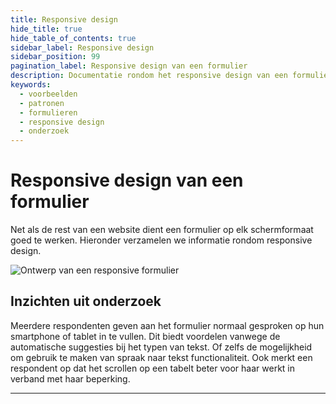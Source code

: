 ```yaml
---
title: Responsive design
hide_title: true
hide_table_of_contents: true
sidebar_label: Responsive design
sidebar_position: 99
pagination_label: Responsive design van een formulier
description: Documentatie rondom het responsive design van een formulier
keywords:
  - voorbeelden
  - patronen
  - formulieren
  - responsive design
  - onderzoek
---
```



# Responsive design van een formulier

Net als de rest van een website dient een formulier op elk schermformaat goed te werken. Hieronder verzamelen we informatie rondom responsive design.

![Ontwerp van een responsive formulier](https://raw.githubusercontent.com/nl-design-system/documentatie/assets/voorbeeld_formulier_visual-design.png)

## Inzichten uit onderzoek

Meerdere respondenten geven aan het formulier normaal gesproken op hun smartphone of tablet in te vullen. Dit biedt voordelen vanwege de automatische suggesties bij het typen van tekst. Of zelfs de mogelijkheid om gebruik te maken van spraak naar tekst functionaliteit. Ook merkt een respondent op dat het scrollen op een tabelt beter voor haar werkt in verband met haar beperking.

<ResearchInfo />

---

<PatternFooterInfo />
